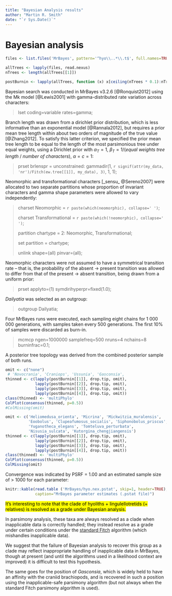 ```yaml
---
title: "Bayesian Analysis results"
author: "Martin R. Smith"
date: "`r Sys.Date()`"
---
```



# Bayesian analysis

```R
files <- list.files('MrBayes', pattern='^hyo\\..*\\.t$', full.names=TRUE)

allTrees <- lapply(files, read.nexus)
nTrees <- length(allTrees[[1]])

postBurnin <- lapply(allTrees, function (x) x[ceiling(nTrees * 0.1):nTrees])
```

Bayesian search was conducted in MrBayes v3.2.6 [@Ronquist2012] using the Mk model [@Lewis2001] with gamma-distributed rate variation across characters:

> lset coding=variable rates=gamma;

Branch length was drawn from a dirichlet prior distribution, which is less informative than an exponential model [@Rannala2012], but requires a prior mean tree length within about two orders of magnitude of the true value [@Zhang2012]. To satisfy this latter criterion, we specified the prior mean tree length to be equal to the length of the most parsimonious tree under equal weights, using a Dirichlet prior with $α_T = 1$, $β_T = 1/$(_equal weights tree length_ / _number of characters_), $α = c = 1$:

> prset brlenspr = unconstrained: gammadir(1, `r signif(attr(my_data, 'nr')/Fitch(ew.tree[[1]], my_data), 3)`, 1, 1);

Neomorphic and transformational characters [_sensu_ @Sereno2007] were allocated to two separate partitions whose proportion of invariant characters and gamma shape parameters were allowed to vary independently:

> charset Neomorphic = `r paste(which(neomorphic), collapse=' ')`;
>
> charset Transformational = `r paste(which(!neomorphic), collapse=' ')`;
>
>
> partition chartype = 2: Neomorphic, Transformational;
>
> set partition = chartype;
>
>
> unlink shape=(all) pinvar=(all);


Neomorphic characters were not assumed to have a symmetrical transition rate – that is, the probability of the absent → present transition was allowed to differ from that of the present → absent transition, being drawn from a uniform prior:

> prset applyto=(1) symdirihyperpr=fixed(1.0);

_Dailyatia_ was selected as an outgroup:

> outgroup Dailyatia;

Four MrBayes runs were executed, each sampling eight chains for 1 000 000 generations, with samples taken every 500 generations.  The first 10% of samples were discarded as burn-in.

> mcmcp ngen=1000000 samplefreq=500 nruns=4 nchains=8 burninfrac=0.1;

A posterior tree topology was derived from the combined posterior sample of both runs.

```R
omit <- c("none")
 # 'Novocrania', 'Craniops', 'Ussunia', 'Gasconsia',
thinned <- c(lapply(postBurnin[[1]], drop.tip, omit),
             lapply(postBurnin[[2]], drop.tip, omit),
             lapply(postBurnin[[3]], drop.tip, omit),
             lapply(postBurnin[[4]], drop.tip, omit))
class(thinned) <- 'multiPhylo'
ColPlot(consensus(thinned, p=0.5))
#ColMissing(omit)
```

```R
omit <- c('Heliomedusa_orienta', 'Micrina', 'Mickwitzia_muralensis',
          'Eoobolus', 'Clupeafumosus_socialis', 'Siphonobolus_priscus', 
          'Yuganotheca_elegans', 'Tomteluva_perturbata', 
          'Nisusia_sulcata', 'Kutorgina_chengjiangensis')
thinned <- c(lapply(postBurnin[[1]], drop.tip, omit),
             lapply(postBurnin[[2]], drop.tip, omit),
             lapply(postBurnin[[3]], drop.tip, omit),
             lapply(postBurnin[[4]], drop.tip, omit))
class(thinned) <- 'multiPhylo'
ColPlot(consensus(thinned, p=0.5))
ColMissing(omit)
```

Convergence was indicated by PSRF = 1.00 and an estimated sample size of > 1000 for each parameter:

```R
knitr::kable(read.table ('MrBayes/hyo.nex.pstat', skip=1, header=TRUE),
             caption="MrBayes parameter estimates (.pstat file)")
```

<mark>It's interesting to note that the clade of hyoliths + lingulellotretids (+ relatives) is resolved as a grade under Bayesian analysis.  

In parsimony analysis, these taxa are always resolved as a clade when inapplicable data is correctly handled; they instead resolve as a grade under certain conditions under the [standard Fitch](#TNT) algorithm (which mishandles inapplicable data).

We suggest that the failure of Bayesian analysis to recover this group as a clade may reflect inappropriate handling of inapplicable data in MrBayes, though at present (and until the algorithms used in a likelihood context are improved) it is difficult to test this hypothesis.

The same goes for the position of _Gasconsia_, which is widely held to have an affinity with the craniid brachiopods, and is recovered in such a position using the inapplicable-safe parsimony algorithm (but not always when the standard Fitch parsimony algorithm is used).</mark>

